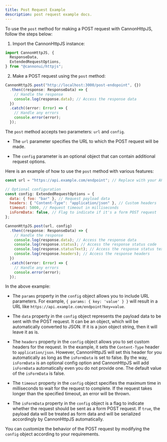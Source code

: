 ```yaml
---
title: Post Request Example
description: post request example docs.
---
```


To use the `post` method for making a POST request with CannonHttpJS, follow the steps below:

1. Import the CannonHttpJS instance:

```javascript
import CannonHttpJS, {
  ResponseData,
  ExtendedRequestOptions,
} from "@cannonui/httpjs";
```

2. Make a POST request using the `post` method:

```javascript
CannonHttpJS.post("http://localhost:3000/post-endopoint", {})
  .then((response: ResponseData) => {
    // Handle the response
    console.log(response.data); // Access the response data
  })
  .catch((error: Error) => {
    // Handle any errors
    console.error(error);
  });
```

The `post` method accepts two parameters: `url` and `config`.

- The `url` parameter specifies the URL to which the POST request will be made.

- The `config` parameter is an optional object that can contain additional request options.

Here is an example of how to use the `post` method with various features:

```javascript
const url = "https://api.example.com/endpoint"; // Replace with your API endpoint

// Optional configuration
const config: ExtendedRequestOptions = {
  data: { foo: "bar" }, // Request payload data
  headers: { "Content-Type": "application/json" }, // Custom headers
  timeout: 5000, // Request timeout in milliseconds
  isFormData: false, // Flag to indicate if it's a form POST request
};

CannonHttpJS.post(url, config)
  .then((response: ResponseData) => {
    // Handle the response
    console.log(response.data); // Access the response data
    console.log(response.status); // Access the response status code
    console.log(response.statusText); // Access the response status text
    console.log(response.headers); // Access the response headers
  })
  .catch((error: Error) => {
    // Handle any errors
    console.error(error);
  });
```

In the above example:

- The `params` property in the `config` object allows you to include URL parameters. For example, `{ params: { key: 'value' } }` will result in a URL like `https://api.example.com/endpoint?key=value`.

- The `data` property in the `config` object represents the payload data to be sent with the POST request. It can be an object, which will be automatically converted to JSON. If it is a json object string, then it will leave it as is.

- The `headers` property in the `config` object allows you to set custom headers for the request. In the example, it sets the `Content-Type` header to `application/json`. However, CannonHttpJS will set this header for you automatically as long as the `isFormData` is set to false. By the way, `isFormData` is an optional config option and CannonHttpJS will add `isFormData` automatically even you do not provide one. The default value of the `isFormData` is false.

- The `timeout` property in the `config` object specifies the maximum time in milliseconds to wait for the request to complete. If the request takes longer than the specified timeout, an error will be thrown.

- The `isFormData` property in the `config` object is a flag to indicate whether the request should be sent as a form POST request. If `true`, the payload data will be treated as form data and will be serialized accordingly by CannonHttpJS automatically.

You can customize the behavior of the POST request by modifying the `config` object according to your requirements.

